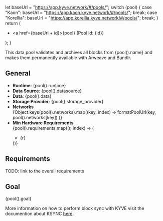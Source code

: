 
  let baseUrl = "https://app.kyve.network/#/pools/";
  switch (pool) {
    case "Kaon":
      baseUrl = "https://app.kaon.kyve.network/#/pools/";
      break;
    case "Korellia":
      baseUrl = "https://app.korellia.kyve.network/#/pools/";
      break;
  }
  return (
    <ul key={id}>
      <li>
        <a href={baseUrl + id}>{pool}</a> (Pool id: {id})
      </li>
    </ul>
  );
}

<p>
  This data pool validates and archives all blocks from {pool().name} and makes
  them permanently available with Arweave and Bundlr.
</p>

## General

- **Runtime**:
  <span> {pool().runtime}</span>
- **Data Source**:
  <span> {pool().datasource}</span>
- **Data**:
  <span> {pool().data}</span>
- **Storage Provider**:
  <span> {pool().storage_provider}</span>
- **Networks**
  <div>
    {Object.keys(pool().networks).map((key, index) =>
      formatPoolUrl(key, pool().networks[key])
    )}
  </div>
- **Min Hardware Requirements**
  <div>
    {pool().requirements.map((r, index) => (
      <ul key={index}>
        <li>{r}</li>
      </ul>
    ))}
  </div>

## Requirements

TODO: link to the overall requirements

## Goal

<p>{pool().goal}</p>

More information on how to perform block sync with KYVE visit the documention about
KSYNC [here](https://github.com/KYVENetwork/ksync).
